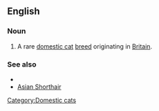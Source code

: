==English==

===Noun===
{{en-noun|sg=[[Asian]] [[semi-longhair|Semi-longhair]]}}

# A rare [[domestic cat]] [[breed]] originating in [[Britain]].

===See also===
* {{pedia}}
*[[Asian Shorthair]]

[[Category:Domestic cats]]